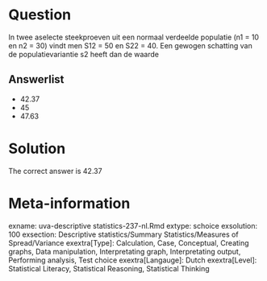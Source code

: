 Question
========

In twee aselecte steekproeven uit een normaal verdeelde populatie (n1 = 10 en n2 = 30) vindt men S12 = 50 en S22 = 40. Een gewogen schatting van de populatievariantie s2 heeft dan de waarde 

Answerlist
----------
* 42.37
* 45
* 47.63

Solution
========

The correct answer is  42.37 

Meta-information
================
exname: uva-descriptive statistics-237-nl.Rmd 
extype: schoice 
exsolution: 100 
exsection: Descriptive statistics/Summary Statistics/Measures of Spread/Variance
exextra[Type]: Calculation, Case, Conceptual, Creating graphs, Data manipulation, Interpretating graph, Interpretating output, Performing analysis, Test choice 
exextra[Langauge]: Dutch 
exextra[Level]: Statistical Literacy, Statistical Reasoning, Statistical Thinking 
